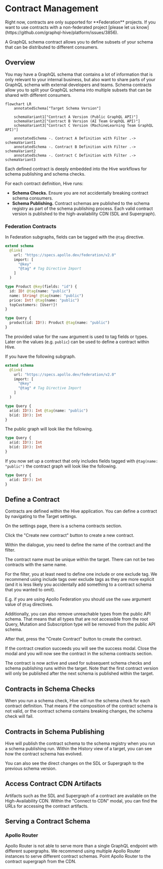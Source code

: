 
# Contract Management

<Callout type="warning">
  Right now, contracts are only supported for **Federation** projects. If you want to use contracts
  with a non-federated project [please let us
  know](https://github.com/graphql-hive/platform/issues/3856).
</Callout>

A GraphQL schema contract allows you to define subsets of your schema that can be distributed to
different consumers.

## Overview

You may have a GraphQL schema that contains a lot of information that is only relevant to your
internal business, but also want to share parts of your GraphQL schema with external developers and
teams. Schema contracts allow you to split your GraphQL schema into multiple subsets that can be
shared with different consumers.

```mermaid
flowchart LR
    annotatedSchema["Target Schema Version"]

    schemaVariant1["Contract A Version (Public GraphQL API)"]
    schemaVariant2["Contract B Version (AI Team GraphQL API)"]
    schemaVariant3["Contract C Version (MachineLearning Team GraphQL API)"]

    annotatedSchema -. Contract A Definition with Filter .-> schemaVariant1
    annotatedSchema -. Contract B Definition with Filter .-> schemaVariant2
    annotatedSchema -. Contract C Definition with Filter .-> schemaVariant3
```

Each defined contract is deeply embedded into the Hive workflows for schema publishing and schema
checks.

For each contract definition, Hive runs:

- **Schema Checks.** Ensure you are not accidentally breaking contract schema consumers.
- **Schema Publishing.** Contract schemas are published to the schema registry as part of the schema
  publishing process. Each valid contract version is published to the high-availability CDN (SDL and
  Supergraph).

### Federation Contracts

In Federation subgraphs, fields can be tagged with the `@tag` directive.

```graphql filename="Example Subgraph" {6,11,12,13}
extend schema
  @link(
    url: "https://specs.apollo.dev/federation/v2.0"
    import: [
      "@key"
      "@tag" # Tag Directive Import
    ]
  )

type Product @key(fields: "id") {
  id: ID! @tag(name: "public")
  name: String! @tag(name: "public")
  price: Int! @tag(name: "public")
  topCustomers: [User!]!
}

type Query {
  product(id: ID!): Product @tag(name: "public")
}
```

The provided value for the `name` argument is used to tag fields or types. Later on the values (e.g.
`public`) can be used to define a contract within Hive.

If you have the following subgraph.

```graphql
extend schema
  @link(
    url: "https://specs.apollo.dev/federation/v2.0"
    import: [
      "@key"
      "@tag" # Tag Directive Import
    ]
  )

type Query {
  a(id: ID!): Int @tag(name: "public")
  b(id: ID!): Int
}
```

The public graph will look like the following.

```graphql filename="Supergraph"
type Query {
  a(id: ID!): Int
  b(id: ID!): Int
}
```

If you now set up a contract that only includes fields tagged with `@tag(name: "public")` the
contract graph will look like the following.

```graphql filename="Contract Graph"
type Query {
  a(id: ID!): Int
}
```

## Define a Contract

Contracts are defined within the Hive application. You can define a contract by navigating to the
Target settings.


<NextImage
  alt="Target Settings"
  src={settingsPageImage}
  className="mx-auto mt-10 rounded-lg drop-shadow-md"
/>

On the settings page, there is a schema contracts section.


<NextImage
  alt="Schema contract section in target settings"
  src={schemaContractsSettingsEmptyImage}
  className="mx-auto mt-10 rounded-lg drop-shadow-md"
/>

Click the "Create new contract" button to create a new contract.


<NextImage
  alt="Create Schema Contract Modal"
  src={createSchemaContractModalImage}
  className="mx-auto mt-10 rounded-lg drop-shadow-md"
/>

Within the dialogue, you need to define the name of the contract and the filter.

The contract name must be unique within the target. There can not be two contracts with the same
name.

For the filter, you at least need to define one include or one exclude tag. We recommend using
include tags over exclude tags as they are more explicit (and it is less likely you accidentally add
something to a contract schema that you wanted to omit).

E.g. if you are using Apollo Federation you should use the `name` argument value of `@tag`
directives.

Additionally, you can also remove unreachable types from the public API schema. That means that all
types that are not accessible from the root Query, Mutation and Subscription type will be removed
from the public API schema.

After that, press the "Create Contract" button to create the contract.


<NextImage
  alt="create schema contract confirmation modal"
  src={createSchemaContractModalConfirmImage}
  className="mx-auto mt-10 rounded-lg drop-shadow-md"
/>

If the contract creation succeeds you will see the success modal. Close the modal and you will now
see the contract in the schema contracts section.


<NextImage
  alt="Schema contract section in target settings with created contract"
  src={schemaContractsSettingsContractImage}
  className="mx-auto mt-10 rounded-lg drop-shadow-md"
/>

The contract is now active and used for subsequent schema checks and schema publishing runs within
the target. Note that the first contract version will only be published after the next schema is
published within the target.

## Contracts in Schema Checks

When you run a schema check, Hive will run the schema check for each contract definition. That means
if the composition of the contract schema is not valid, or the contract schema contains breaking
changes, the schema check will fail.


<NextImage
  alt="Contract in Schema Checks"
  src={schemaChecksContractExample}
  className="mx-auto mt-10 rounded-lg drop-shadow-md"
/>

## Contracts in Schema Publishing

Hive will publish the contract schema to the schema registry when you run a schema publishing run.
Within the History view of a target, you can see how the contract schema has evolved.


<NextImage
  alt="Changes listed in the schema version history for a contract"
  src={schemaHistoryContractDiffTextImage}
  className="mx-auto mt-10 rounded-lg drop-shadow-md"
/>

You can also see the direct changes on the SDL or Supergraph to the previous schema version.


<NextImage
  alt="Supergraph Diff from one contract version to the next using a diff view"
  src={schemaHistoryContractDiffGitStyle}
  className="mx-auto mt-10 rounded-lg drop-shadow-md"
/>

## Access Contract CDN Artifacts

Artifacts such as the SDL and Supergraph of a contract are available on the High-Availability CDN.
Within the "Connect to CDN" modal, you can find the URLs for accessing the contract artifacts.


<NextImage
  alt="Selecting the contract in the connect to CDN modal"
  src={hiveCdnAccessContractImage}
  className="mx-auto mt-10 rounded-lg drop-shadow-md"
/>

## Serving a Contract Schema

### Apollo Router

Apollo Router is not able to serve more than a single GraphQL endpoint with different supergraphs.
We recommend using multiple Apollo Router instances to serve different contract schemas. Point
Apollo Router to the contract supergraph from the CDN.
